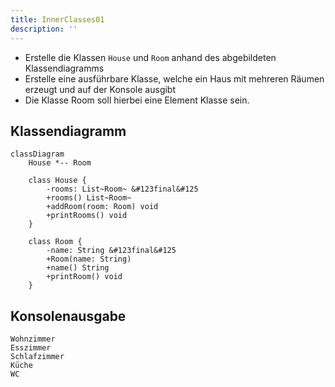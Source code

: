 ```yaml
---
title: InnerClasses01
description: ''
---
```



- Erstelle die Klassen `House` und `Room` anhand des abgebildeten
  Klassendiagramms
- Erstelle eine ausführbare Klasse, welche ein Haus mit mehreren Räumen erzeugt
  und auf der Konsole ausgibt
- Die Klasse Room soll hierbei eine Element Klasse sein.

## Klassendiagramm

```mermaid
classDiagram
    House *-- Room

    class House {
        -rooms: List~Room~ &#123final&#125
        +rooms() List~Room~
        +addRoom(room: Room) void
        +printRooms() void
    }

    class Room {
        -name: String &#123final&#125
        +Room(name: String)
        +name() String
        +printRoom() void
    }
```

## Konsolenausgabe

```console
Wohnzimmer
Esszimmer
Schlafzimmer
Küche
WC
```

<Exercise pullRequest="54" branchSuffix="inner-classes/01" />
